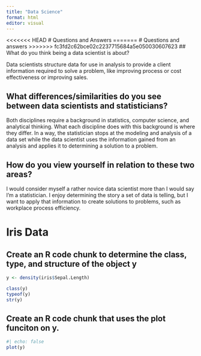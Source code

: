 ```yaml
---
title: "Data Science"
format: html
editor: visual
---
```

<<<<<<< HEAD
# Questions and Answers
=======
# Questions and answers
>>>>>>> fc3fd2c62bce02c2237715684a5e050030607623
## What do you think being a data scientist is about?

Data scientists structure data for use in analysis to provide a client information required to solve a problem, like improving process or cost effectiveness or improving sales. 
   

## What differences/similarities do you see between data scientists and statisticians?

Both disciplines require a background in statistics, computer science, and analytical thinking. What each discipline does with this background is where they differ. In a way, the statistician stops at the modeling and analysis of a data set while the data scientist uses the information gained from an analysis and applies it to determining a solution to a problem.

## How do you view yourself in relation to these two areas?

I would consider myself a rather novice data scientist more than I would say I'm a statistician. I enjoy determining the story a set of data is telling, but I want to apply that information to create solutions to problems, such as workplace process efficiency.

# Iris Data

## Create an R code chunk to determine the class, type, and structure of the object y

```r
y <- density(iris$Sepal.Length)
```

```r
class(y)
typeof(y)
str(y)
```

## Create an R code chunk that uses the plot funciton on y.

```r
#| echo: false
plot(y)
```

